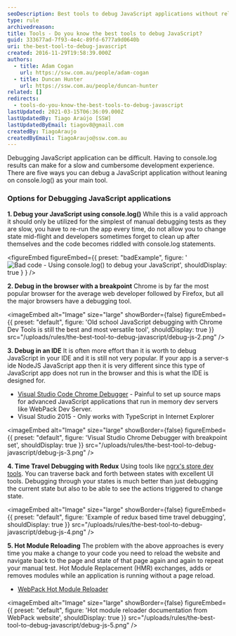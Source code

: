 ```yaml
---
seoDescription: Best tools to debug JavaScript applications without relying on console.log().
type: rule
archivedreason:
title: Tools - Do you know the best tools to debug JavaScript?
guid: 333677ad-7f93-4e4c-89fd-6777a9d0640b
uri: the-best-tool-to-debug-javascript
created: 2016-11-29T19:58:39.000Z
authors:
  - title: Adam Cogan
    url: https://ssw.com.au/people/adam-cogan
  - title: Duncan Hunter
    url: https://ssw.com.au/people/duncan-hunter
related: []
redirects:
  - tools-do-you-know-the-best-tools-to-debug-javascript
lastUpdated: 2021-03-15T06:36:09.000Z
lastUpdatedBy: Tiago Araújo [SSW]
lastUpdatedByEmail: tiagov8@gmail.com
createdBy: TiagoAraujo
createdByEmail: TiagoAraujo@ssw.com.au
---
```


Debugging JavaScript application can be difficult. Having to console.log results can make for a slow and cumbersome development experience. There are five ways you can debug a JavaScript application without leaning on console.log() as your main tool.
### Options for Debugging JavaScript applications

**1. Debug your JavaScript using console.log()**
While this is a valid approach it should only be utilized for the simplest of manual debugging tests as they are slow, you have to re-run the app every time, do not allow you to change state mid-flight and developers sometimes forget to clean up after themselves and the code becomes riddled with console.log statements.

<figureEmbed figureEmbed={{
  preset: "badExample",
  figure: '![Bad code - Using console.log() to debug your JavaScript](debug-js-1.png)',
  shouldDisplay: true
} } />


**2. Debug in the browser with a breakpoint**
Chrome is by far the most popular browser for the average web developer followed by Firefox, but all the major browsers have a debugging tool.

<imageEmbed
  alt="Image"
  size="large"
  showBorder={false}
  figureEmbed={{
    preset: "default",
    figure: 'Old school JavaScript debugging with Chrome Dev Tools is still the best and most versatile tool',
    shouldDisplay: true
  }}
  src="/uploads/rules/the-best-tool-to-debug-javascript/debug-js-2.png"
/>

**3. Debug in an IDE**
It is often more effort than it is worth to debug JavaScript in your IDE and it is still not very popular. If your app is a server-s ide NodeJS JavaScript app then it is very different since this type of JavaScript app does not run in the browser and this is what the IDE is designed for.

- [Visual Studio Code Chrome Debugger](https://github.com/Microsoft/vscode-chrome-debug) - Painful to set up source maps for advanced JavaScript applications that run in memory dev servers like WebPack Dev Server.
- Visual Studio 2015 - Only works with TypeScript in Internet Explorer


<imageEmbed
  alt="Image"
  size="large"
  showBorder={false}
  figureEmbed={{
    preset: "default",
    figure: 'Visual Studio Chrome Debugger with breakpoint set',
    shouldDisplay: true
  }}
  src="/uploads/rules/the-best-tool-to-debug-javascript/debug-js-3.png"
/>

**4. Time Travel Debugging with Redux**
Using tools like [ngrx's store dev tools](https://github.com/ngrx/store-devtools). You can traverse back and forth between states with excellent UI tools. Debugging through your states is much better than just debugging the current state but also to be able to see the actions triggered to change state.


<imageEmbed
  alt="Image"
  size="large"
  showBorder={false}
  figureEmbed={{
    preset: "default",
    figure: 'Example of redux based time travel debugging',
    shouldDisplay: true
  }}
  src="/uploads/rules/the-best-tool-to-debug-javascript/debug-js-4.png"
/>

**5. Hot Module Reloading**
The problem with the above approaches is every time you make a change to your code you need to reload the website and navigate back to the page and state of that page again and again to repeat your manual test. Hot Module Replacement (HMR) exchanges, adds or removes modules while an application is running without a page reload.

- [WebPack Hot Module Reloader](https://webpack.js.org/)


<imageEmbed
  alt="Image"
  size="large"
  showBorder={false}
  figureEmbed={{
    preset: "default",
    figure: 'Hot module reloader documentation from WebPack website',
    shouldDisplay: true
  }}
  src="/uploads/rules/the-best-tool-to-debug-javascript/debug-js-5.png"
/>
